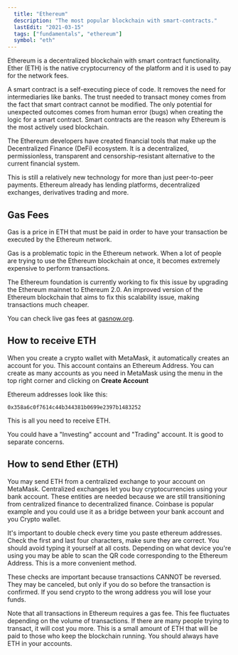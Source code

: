 ```yaml
---
  title: "Ethereum"
  description: "The most popular blockchain with smart-contracts."
  lastEdit: "2021-03-15"
  tags: ["fundamentals", "ethereum"]
  symbol: "eth"
---
```


Ethereum is a decentralized blockchain with smart contract functionality. Ether (ETH) is the native cryptocurrency of the platform and it is used to pay for the network fees.

A smart contract is a self-executing piece of code. It removes the need for intermediaries like banks. The trust needed to transact money comes from the fact that smart contract cannot be modified. The only potential for unexpected outcomes comes from human error (bugs) when creating the logic for a smart contract. Smart contracts are the reason why Ethereum is the most actively used blockchain.

The Ethereum developers have created financial tools that make up the Decentralized Finance (DeFi) ecosystem. It is a decentralized, permissionless, transparent and censorship-resistant alternative to the current financial system.

This is still a relatively new technology for more than just peer-to-peer payments. Ethereum already has lending platforms, decentralized exchanges, derivatives trading and more.

## Gas Fees

Gas is a price in ETH that must be paid in order to have your transaction be executed by the Ethereum network.

Gas is a problematic topic in the Ethereum network. When a lot of people are trying to use the Ethereum blockchain at once, it becomes extremely expensive to perform transactions.

The Ethereum foundation is currently working to fix this issue by upgrading the Ethereum mainnet to Ethereum 2.0. An improved version of the Ethereum blockchain that aims to fix this scalability issue, making transactions much cheaper.

You can check live gas fees at [gasnow.org](https://www.gasnow.org).

## How to receive ETH

When you create a crypto wallet with MetaMask, it automatically creates an account for you. This account contains an Ethereum Address. You can create as many accounts as you need in MetaMask using the menu in the top right corner and clicking on **Create Account**

Ethereum addresses look like this:

```
0x358a6c0f7614c44b344381b0699e2397b1483252
```

This is all you need to receive ETH.

You could have a "Investing" account and "Trading" account. It is good to separate concerns.

## How to send Ether (ETH)

You may send ETH from a centralized exchange to your account on MetaMask. Centralized exchanges let you buy cryptocurrencies using your bank account. These entities are needed because we are still transitioning from centralized finance to decentralized finance. Coinbase is popular example and you could use it as a bridge between your bank account and you Crypto wallet.

It's important to double check every time you paste ethereum addresses. Check the first and last four characters, make sure they are correct. You should avoid typing it yourself at all costs. Depending on what device you're using you may be able to scan the QR code corresponding to the Ethereum Address. This is a more convenient method.

These checks are important because transactions CANNOT be reversed. They may be canceled, but only if you do so before the transaction is confirmed. If you send crypto to the wrong address you will lose your funds.

Note that all transactions in Ethereum requires a gas fee. This fee fluctuates depending on the volume of transactions. If there are many people trying to transact, it will cost you more. This is a small amount of ETH that will be paid to those who keep the blockchain running. You should always have ETH in your accounts.
